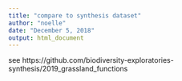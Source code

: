 ```yaml
---
title: "compare to synthesis dataset"
author: "noelle"
date: "December 5, 2018"
output: html_document
---
```


see https://github.com/biodiversity-exploratories-synthesis/2019_grassland_functions